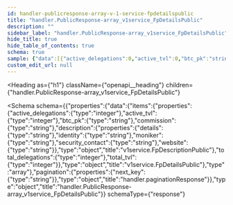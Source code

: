 ```yaml
---
id: handler-publicresponse-array-v-1-service-fpdetailspublic
title: "handler.PublicResponse-array_v1service_FpDetailsPublic"
description: ""
sidebar_label: "handler.PublicResponse-array_v1service_FpDetailsPublic"
hide_title: true
hide_table_of_contents: true
schema: true
sample: {"data":[{"active_delegations":0,"active_tvl":0,"btc_pk":"string","commission":"string","description":{"details":"string","identity":"string","moniker":"string","security_contact":"string","website":"string"},"total_delegations":0,"total_tvl":0}],"pagination":{"next_key":"string"}}
custom_edit_url: null
---
```



<Heading
  as={"h1"}
  className={"openapi__heading"}
  children={"handler.PublicResponse-array_v1service_FpDetailsPublic"}
>
</Heading>





<Schema
  schema={{"properties":{"data":{"items":{"properties":{"active_delegations":{"type":"integer"},"active_tvl":{"type":"integer"},"btc_pk":{"type":"string"},"commission":{"type":"string"},"description":{"properties":{"details":{"type":"string"},"identity":{"type":"string"},"moniker":{"type":"string"},"security_contact":{"type":"string"},"website":{"type":"string"}},"type":"object","title":"v1service.FpDescriptionPublic"},"total_delegations":{"type":"integer"},"total_tvl":{"type":"integer"}},"type":"object","title":"v1service.FpDetailsPublic"},"type":"array"},"pagination":{"properties":{"next_key":{"type":"string"}},"type":"object","title":"handler.paginationResponse"}},"type":"object","title":"handler.PublicResponse-array_v1service_FpDetailsPublic"}}
  schemaType={"response"}
>
  
</Schema>
            